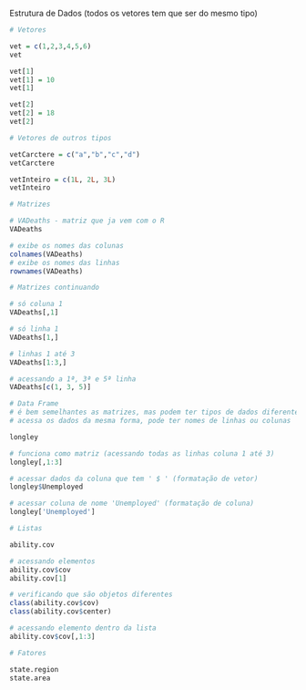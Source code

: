 Estrutura de Dados
(todos os vetores tem que ser do mesmo tipo)

```r

# Vetores

vet = c(1,2,3,4,5,6)
vet

vet[1]
vet[1] = 10
vet[1]

vet[2]
vet[2] = 18
vet[2]

```

```r

# Vetores de outros tipos

vetCarctere = c("a","b","c","d")
vetCarctere

vetInteiro = c(1L, 2L, 3L)
vetInteiro

```

```r

# Matrizes

# VADeaths - matriz que ja vem com o R
VADeaths

# exibe os nomes das colunas
colnames(VADeaths)
# exibe os nomes das linhas
rownames(VADeaths)

```

```r

# Matrizes continuando

# só coluna 1
VADeaths[,1]

# só linha 1
VADeaths[1,]

# linhas 1 até 3
VADeaths[1:3,]

# acessando a 1ª, 3ª e 5ª linha
VADeaths[c(1, 3, 5)]

```

```r

# Data Frame
# é bem semelhantes as matrizes, mas podem ter tipos de dados diferentes
# acessa os dados da mesma forma, pode ter nomes de linhas ou colunas

longley

# funciona como matriz (acessando todas as linhas coluna 1 até 3)
longley[,1:3]

# acessar dados da coluna que tem ' $ ' (formatação de vetor)
longley$Unemployed

# acessar coluna de nome 'Unemployed' (formatação de coluna)
longley['Unemployed']


```

```r

# Listas

ability.cov

# acessando elementos
ability.cov$cov
ability.cov[1]

# verificando que são objetos diferentes
class(ability.cov$cov)
class(ability.cov$center)

# acessando elemento dentro da lista
ability.cov$cov[,1:3]

```

```r

# Fatores

state.region
state.area

```



